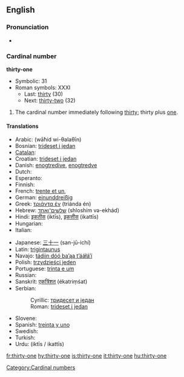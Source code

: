 ==English==

===Pronunciation===
* {{audio|en-us-thirty-one.ogg|Audio (US)}}

===Cardinal number===
'''thirty-one'''

* Symbolic: 31
* Roman symbols: XXXI
** Last: [[thirty]] (30)
** Next: [[thirty-two]] (32)

# The cardinal number immediately following [[thirty]]; thirty plus [[one]].

====Translations====
{{trans-top|31}}
* Arabic: {{Arab|[[واحد وثلاثين]]}} (wāħid wi-θalaθīn)
* Bosnian: [[trideset i jedan]]
* [[Catalan]]: {{t+|ca|trenta-un}}
* Croatian: [[trideset i jedan]]
* Danish: [[enogtredive]], [[enogtredve]]
* Dutch: {{t+|nl|eenendertig}}
* Esperanto: {{t|eo|tridek unu}}
* Finnish: {{t-|fi|kolmekymmentäyksi}}
* French: [[trente et un]], {{t|fr|trente-et-un}}
* German: [[einunddreißig]]
* Greek: [[τριάντα έν]] (triánda én)
* Hebrew: [[שלשים־ואחד]] (shloshím və-ekhád)
* Hindi: [[इकतीस]] (iktīs), [[इकत्तीस]] (ikattīs)
* Hungarian: {{t+|hu|harmincegy}}
* Italian: {{t+|it|trentuno}}
{{trans-mid}}
* Japanese: [[三十一]] (san-jū-ichí)
* Latin: [[trigintaunus]]
* Navajo: [[tádiin dóó baʼąą tʼááłáʼí]]
* Polish: [[trzydzieści jeden]]
* Portuguese: [[trinta e um]]
* Russian: {{t|ru|тридцать один|tr=trídtsat’ odín}}
* Sanskrit: [[एकत्रिंशत्]] (ékatriṃśat)
* Serbian:
*: Cyrillic: [[тридесет и један]]
*: Roman: [[trideset i jedan]]
* Slovene: {{t|sl|enaintrideset}}
* Spanish: [[treinta y uno]]
* Swedish: {{t-|sv|trettioett}}
* Turkish: {{t-|tr|otuz bir}}
* Urdu: {{ur-Arab|[[اکتیس]]}} (iktīs / ikattīs)
{{trans-bottom}}

[[Category:Cardinal numbers]]

[[fr:thirty-one]]
[[hy:thirty-one]]
[[is:thirty-one]]
[[it:thirty-one]]
[[hu:thirty-one]]